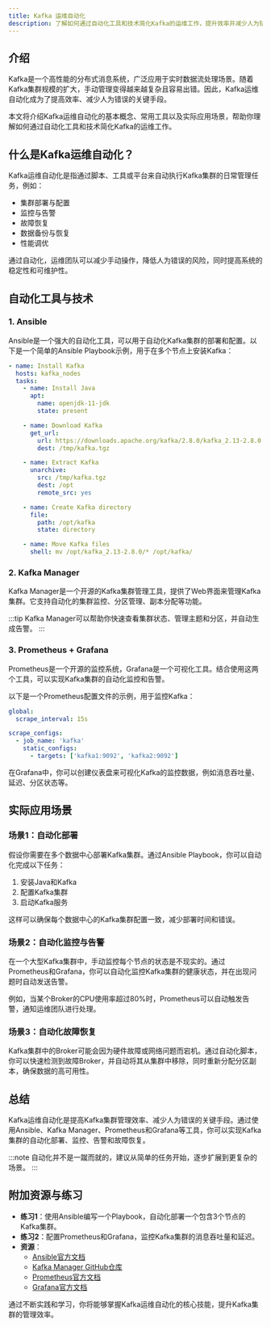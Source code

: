 ```yaml
---
title: Kafka 运维自动化
description: 了解如何通过自动化工具和技术简化Kafka的运维工作，提升效率并减少人为错误。
---
```


## 介绍

Kafka是一个高性能的分布式消息系统，广泛应用于实时数据流处理场景。随着Kafka集群规模的扩大，手动管理变得越来越复杂且容易出错。因此，Kafka运维自动化成为了提高效率、减少人为错误的关键手段。

本文将介绍Kafka运维自动化的基本概念、常用工具以及实际应用场景，帮助你理解如何通过自动化工具和技术简化Kafka的运维工作。

## 什么是Kafka运维自动化？

Kafka运维自动化是指通过脚本、工具或平台来自动执行Kafka集群的日常管理任务，例如：

- 集群部署与配置
- 监控与告警
- 故障恢复
- 数据备份与恢复
- 性能调优

通过自动化，运维团队可以减少手动操作，降低人为错误的风险，同时提高系统的稳定性和可维护性。

## 自动化工具与技术

### 1. Ansible

Ansible是一个强大的自动化工具，可以用于自动化Kafka集群的部署和配置。以下是一个简单的Ansible Playbook示例，用于在多个节点上安装Kafka：

```yaml
- name: Install Kafka
  hosts: kafka_nodes
  tasks:
    - name: Install Java
      apt:
        name: openjdk-11-jdk
        state: present

    - name: Download Kafka
      get_url:
        url: https://downloads.apache.org/kafka/2.8.0/kafka_2.13-2.8.0.tgz
        dest: /tmp/kafka.tgz

    - name: Extract Kafka
      unarchive:
        src: /tmp/kafka.tgz
        dest: /opt
        remote_src: yes

    - name: Create Kafka directory
      file:
        path: /opt/kafka
        state: directory

    - name: Move Kafka files
      shell: mv /opt/kafka_2.13-2.8.0/* /opt/kafka/
```

### 2. Kafka Manager

Kafka Manager是一个开源的Kafka集群管理工具，提供了Web界面来管理Kafka集群。它支持自动化的集群监控、分区管理、副本分配等功能。

:::tip
Kafka Manager可以帮助你快速查看集群状态、管理主题和分区，并自动生成告警。
:::

### 3. Prometheus + Grafana

Prometheus是一个开源的监控系统，Grafana是一个可视化工具。结合使用这两个工具，可以实现Kafka集群的自动化监控和告警。

以下是一个Prometheus配置文件的示例，用于监控Kafka：

```yaml
global:
  scrape_interval: 15s

scrape_configs:
  - job_name: 'kafka'
    static_configs:
      - targets: ['kafka1:9092', 'kafka2:9092']
```

在Grafana中，你可以创建仪表盘来可视化Kafka的监控数据，例如消息吞吐量、延迟、分区状态等。

## 实际应用场景

### 场景1：自动化部署

假设你需要在多个数据中心部署Kafka集群。通过Ansible Playbook，你可以自动化完成以下任务：

1. 安装Java和Kafka
2. 配置Kafka集群
3. 启动Kafka服务

这样可以确保每个数据中心的Kafka集群配置一致，减少部署时间和错误。

### 场景2：自动化监控与告警

在一个大型Kafka集群中，手动监控每个节点的状态是不现实的。通过Prometheus和Grafana，你可以自动化监控Kafka集群的健康状态，并在出现问题时自动发送告警。

例如，当某个Broker的CPU使用率超过80%时，Prometheus可以自动触发告警，通知运维团队进行处理。

### 场景3：自动化故障恢复

Kafka集群中的Broker可能会因为硬件故障或网络问题而宕机。通过自动化脚本，你可以快速检测到故障Broker，并自动将其从集群中移除，同时重新分配分区副本，确保数据的高可用性。

## 总结

Kafka运维自动化是提高Kafka集群管理效率、减少人为错误的关键手段。通过使用Ansible、Kafka Manager、Prometheus和Grafana等工具，你可以实现Kafka集群的自动化部署、监控、告警和故障恢复。

:::note
自动化并不是一蹴而就的，建议从简单的任务开始，逐步扩展到更复杂的场景。
:::

## 附加资源与练习

- **练习1**：使用Ansible编写一个Playbook，自动化部署一个包含3个节点的Kafka集群。
- **练习2**：配置Prometheus和Grafana，监控Kafka集群的消息吞吐量和延迟。
- **资源**：
  - [Ansible官方文档](https://docs.ansible.com/)
  - [Kafka Manager GitHub仓库](https://github.com/yahoo/kafka-manager)
  - [Prometheus官方文档](https://prometheus.io/docs/)
  - [Grafana官方文档](https://grafana.com/docs/)

通过不断实践和学习，你将能够掌握Kafka运维自动化的核心技能，提升Kafka集群的管理效率。